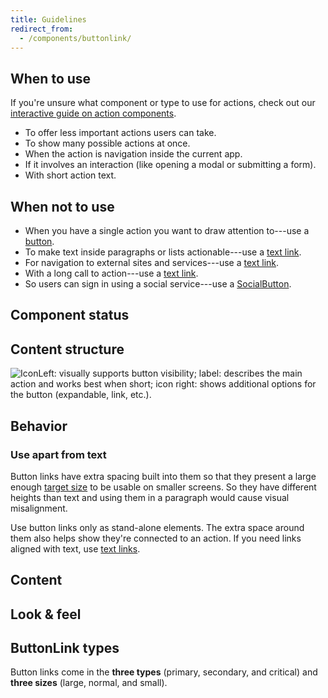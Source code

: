 ```yaml
---
title: Guidelines
redirect_from:
  - /components/buttonlink/
---
```



<ReactExample exampleId="ButtonLink-default" />

## When to use

If you're unsure what component or type to use for actions, check out our [interactive guide on action components](/guides/using-button-type-components/).

- To offer less important actions users can take.
- To show many possible actions at once.
- When the action is navigation inside the current app.
- If it involves an interaction (like opening a modal or submitting a form).
- With short action text.

## When not to use

- When you have a single action you want to draw attention to---use a [button](/components/action/button/).
- To make text inside paragraphs or lists actionable---use a [text link](/components/action/textlink/).
- For navigation to external sites and services---use a [text link](/components/action/textlink/).
- With a long call to action---use a [text link](/components/action/textlink/).
- So users can sign in using a social service---use a [SocialButton](/components/action/socialbutton/).

## Component status

<ComponentStatus component="ButtonLink" />

## Content structure

![IconLeft: visually supports button visibility; label: describes the main action and works best when short; icon right: shows additional options for the button (expandable, link, etc.).](fileId:4QJZqvBvRrLu6t9mwObCkA;nodeId:0%3A100)

## Behavior

### Use apart from text

Button links have extra spacing built into them so that they present a large enough
[target size](/foundation/accessibility/#target-sizes) to be usable on smaller screens.
So they have different heights than text and using them in a paragraph would cause visual misalignment.

Use button links only as stand-alone elements.
The extra space around them also helps show they're connected to an action.
If you need links aligned with text, use [text links](/components/action/textlink/).

## Content

<ActionableTextSnippet />

## Look & feel

<ButtonSizeSnippet />

## ButtonLink types

Button links come in the **three types** (primary, secondary, and critical)
and **three sizes** (large, normal, and small).

<ReactExample exampleId="ButtonLink-types" />
